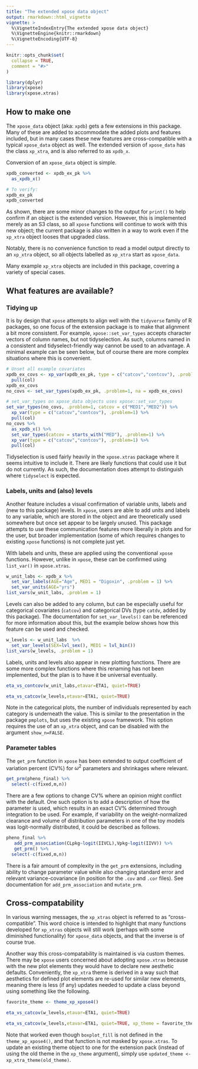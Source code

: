 ```yaml
---
title: "The extended xpose data object"
output: rmarkdown::html_vignette
vignette: >
  %\VignetteIndexEntry{The extended xpose data object}
  %\VignetteEngine{knitr::rmarkdown}
  %\VignetteEncoding{UTF-8}
---
```


```r
knitr::opts_chunk$set(
  collapse = TRUE,
  comment = "#>"
)
```

```r
library(dplyr)
library(xpose)
library(xpose.xtras)
```

## How to make one

The `xpose_data` object (aka: `xpdb`) gets a few extensions in this package. Many of these are added to accommodate the added plots and features included, but in many cases these new features are cross-compatible with a typical `xpose_data` object as well. The extended version of `xpose_data` has the class `xp_xtra`, and is also referred to as `xpdb_x`.

Conversion of an `xpose_data` object is simple.

```r
xpdb_converted <- xpdb_ex_pk %>%
  as_xpdb_x()

# To verify:
xpdb_ex_pk
xpdb_converted
```

As shown, there are some minor changes to the output for `print()` to help confirm if an object is the extended version. However, this is implemented merely as an S3 class, so all `xpose` functions will continue to work with this new object; the current package is also written in a way to work even if the `xp_xtra` object looses that upgraded class.

Notably, there is no convenience function to read a model output directly to an `xp_xtra` object, so all objects labelled as `xp_xtra` start as `xpose_data`.

Many example `xp_xtra` objects are included in this package, covering a variety of special cases. 

## What features are available?

### Tidying up

It is by design that `xpose` attempts to align well with the `tidyverse` family of R packages, so one focus of the extension package is to make that alignment a bit more consistent. For example, `xpose::set_var_types` accepts character vectors of column names, but not tidyselection. As such, columns named in a consistent and tidyselect-friendly way cannot be used to an advantage. A minimal example can be seen below, but of course there are more complex situations where this is convenient.

```r
# Unset all example covariates
xpdb_ex_covs <- xp_var(xpdb_ex_pk, type = c("catcov","contcov"), .problem=1) %>% 
  pull(col)
xpdb_ex_covs
no_covs <- set_var_types(xpdb_ex_pk, .problem=1, na = xpdb_ex_covs)

# set_var_types on xpose_data objects uses xpose::set_var_types
set_var_types(no_covs, .problem=1, catcov = c("MED1","MED2")) %>%
  xp_var(type = c("catcov","contcov"), .problem=1) %>% 
  pull(col)
no_covs %>%
  as_xpdb_x() %>%
  set_var_types(catcov = starts_with("MED"), .problem=1) %>%
  xp_var(type = c("catcov","contcov"), .problem=1) %>% 
  pull(col)
```

Tidyselection is used fairly heavily in the `xpose.xtras` package where it seems intuitive to include it. There are likely functions that could use it but do not currently. As such, the documentation does attempt to distinguish where `tidyselect` is expected.

### Labels, units and (also) levels

Another feature includes a visual confirmation of variable units, labels and (new to this package) levels. In `xpose`, users are able to add units and labels to any variable, which are stored in the object and are theoretically used somewhere but once set appear to be largely unused. This package attempts to use these communication features more liberally in plots and for the user, but broader implementation (some of which requires changes to existing `xpose` functions) is not complete just yet.

With labels and units, these are applied using the conventional `xpose` functions. However, unlike in `xpose`, these can be confirmed using `list_var()` in `xpose.xtras`.

```r
w_unit_labs <- xpdb_x %>%
  set_var_labels(AGE="Age", MED1 = "Digoxin", .problem = 1) %>%
  set_var_units(AGE="yrs")
list_vars(w_unit_labs, .problem = 1)
```

Levels can also be added to any column, but can be especially useful for categorical covariates (`catcov`) and categorical DVs (type `catdv`, added by this package). The documentation for `set_var_levels()` can be referenced for more information about this, but the example below shows how this feature can be used and checked.

```r
w_levels <- w_unit_labs  %>%
  set_var_levels(SEX=lvl_sex(), MED1 = lvl_bin())
list_vars(w_levels, .problem = 1)
```

Labels, units and levels also appear in new plotting functions. There are some more complex functions where this renaming has not been implemented, but the plan is to have it be universal eventually.

```r
eta_vs_contcov(w_unit_labs,etavar=ETA1, quiet=TRUE)
```

```r
eta_vs_catcov(w_levels,etavar=ETA1, quiet=TRUE)
```

Note in the categorical plots, the number of individuals represented by each category is underneath the value. This is similar to the presentation in the package `pmplots`, but uses the existing `xpose` framework. This option requires the use of an `xp_xtra` object, and can be disabled with the argument `show_n=FALSE`.

### Parameter tables

The `get_prm` function in `xpose` has been extended to output coefficient of variation percent (CV%) for $\omega^2$ parameters and shrinkages where relevant.

```r
get_prm(pheno_final) %>%
  select(-c(fixed,m,n))
```

There are a few options to change CV% where an opinion might conflict with the default. One such option is to add a description of how the parameter is used, which results in an exact CV% determined through integration to be used. For example, if variability on the weight-normalized clearance and volume of distribution parameters in one of the toy models was logit-normally distributed, it could be described as follows.

```r
pheno_final %>%
   add_prm_association(CLpkg~logit(IIVCL),Vpkg~logit(IIVV)) %>%
   get_prm() %>%
  select(-c(fixed,m,n))
```

There is a fair amount of complexity in the `get_prm` extensions, including ability to change parameter value while also changing standard error and relevant variance-covariance (in position for the `.cov` and `.cor` files). See documentation for `add_prm_association` and `mutate_prm`.

## Cross-compatability

In various warning messages, the `xp_xtras` object is referred to as "cross-compatible". This word choice is intended to highlight that many functions developed for `xp_xtras` objects will still work (perhaps with some diminished functionality) for `xpose_data` objects, and that the inverse is of course true.

Another way this cross-compatability is maintained is via custom themes. There may be `xpose` users concerned about adopting `xpose.xtras` because with the new plot elements they would have to declare new aesthetic defaults. Conveniently, the `xp_xtra` theme is derived in a way such that aesthetics for defined plot elements are re-used for similar new elements, meaning there is less (if any) updates needed to update a class beyond using something like the following.

```r
favorite_theme <- theme_xp_xpose4()

eta_vs_catcov(w_levels,etavar=ETA1, quiet=TRUE)

eta_vs_catcov(w_levels,etavar=ETA1, quiet=TRUE, xp_theme = favorite_theme)

```

Note that worked even though `boxplot_fill` is not defined in the `theme_xp_xpose4()`, and that function is not masked by `xpose.xtras`. To update an existing theme object to one for the extension pack (instead of using the old theme in the `xp_theme` argument), simply use `updated_theme <- xp_xtra_theme(old_theme)`.

